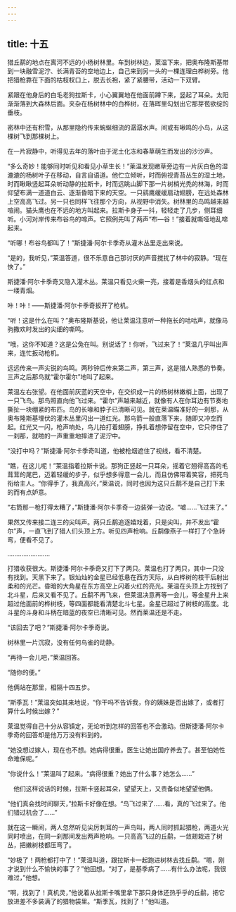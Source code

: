 ```yaml
---
---
---
```

title: 十五
---




猎丘鹬的地点在离河不远的小杨树林里。车到树林边，莱温下来，把奥布隆斯基带到一块融雪泥泞、长满青苔的空地边上，自己来到另一头的一棵连理白桦树旁。他把猎枪靠在下面的枯枝杈口上，脱去长袍，紧了紧腰带，活动一下双臂。

紧跟在他身后的白毛老狗拉斯卡，小心翼翼地在他面前蹲下来，竖起了耳朵。太阳渐渐落到大森林后面。夹杂在杨树林中的白桦树，在落晖里勾划出它那芽苞欲绽的垂枝。

密林中还有积雪，从那里隐约传来蜿蜒细流的潺潺水声。间或有啾鸣的小鸟，从这棵树飞到那棵树上。

在一片寂静中，听得见去年的落叶由于泥土化冻和春草萌生而发出的沙沙声。

“多么奇妙！能够同时听见和看见小草生长！”莱温发现嫩草旁边有一片灰白色的湿漉漉的杨树叶子在移动，自言自语道。他伫立倾听，时而俯视青苔丛生的湿土地，时而瞅瞅竖起耳朵听动静的拉斯卡，时而远眺山脚下那一片树梢光秃的林海，时而仰望布满一道道白云、逐渐昏暗下来的天空。一只鹞鹰缓缓扇动翅膀，在远处森林上空高高飞过。另一只也同样飞往那个方向，从视野中消失。树林里的鸟鸣越来越喧闹。猫头鹰也在不远的地方叫起来。拉斯卡身子一抖，轻轻走了几步，侧耳细听。小河对岸传来布谷鸟的啼声。它照例先叫了两声“布—谷！”接着就嘶哑地乱啼起来。

“听哪！布谷鸟都叫了！”斯捷潘·阿尔卡季奇从灌木丛里走出来说。

“是的，我听见，”莱温答道，很不乐意自己那讨厌的声音搅扰了林中的寂静。“现在快了。”

斯捷潘·阿尔卡季奇又隐入灌木丛。莱温只看见火柴一亮，接着是香烟头的红点和一缕青烟。

咔！咔！——斯捷潘·阿尔卡季奇扳开了枪机。

“听！这是什么在叫？”奥布隆斯基说，他让莱温注意听一种拖长的咕咕声，就像马驹撒欢时发出的尖细的嘶鸣。

“哦，这你不知道？这是公兔在叫。别说话了！你听，飞过来了！”莱温几乎叫出声来，连忙扳动枪机。

远远传来一声尖锐的鸟鸣。两秒钟后传来第二声，第三声，这是猎人熟悉的节奏。三声之后那鸟就“霍尔霍尔”地叫了起来。

莱温左右张望。在他面前灰蓝的天空中，在交织成一片的杨树林嫩梢上面，出现了一只飞鸟。那鸟照直向他飞过来。“霍尔”声越来越近，就像有人在你耳边有节奏地撕扯一块绷紧的布匹。鸟的长喙和脖子已清晰可见。就在莱温瞄准好的一刹那，从奥布隆斯基埋伏的灌木丛里闪出一道红光。那鸟箭一般直落下来，随即又冲空而起。红光又一闪，枪声响处，鸟儿拍打着翅膀，挣扎着想停留在空中，它只停住了一刹那，就啪的一声重重地摔进了泥泞中。

“没打中吗？”斯捷潘·阿尔卡季奇叫道，他被枪烟遮住了视线，看不清楚。

“瞧，在这儿呢！”莱温指着拉斯卡说。那狗正竖起一只耳朵，摇着它翘得高高的毛茸茸的尾巴，迈着轻缓的步子，似乎想多得意一会儿，而且仿佛带着笑容，把死鸟衔给主人。“你得手了，我真高兴，”莱温说，同时也因为这只丘鹬不是自己打下来的而有点妒意。

“右筒那一枪打得太糟了，”斯捷潘·阿尔卡季奇一边装弹一边说。“嘘……飞过来了。”

果然又传来接二连三的尖叫声。两只丘鹬追逐嬉戏着，只是尖叫，并不发出“霍尔”声，一直飞到了猎人们头顶上方。听见四声枪响。丘鹬像燕子一样打了个急转弯，便看不见了。

……………………

打猎收获很大。斯捷潘·阿尔卡季奇又打下了两只。莱温也打了两只，其中一只没有找到。天黑下来了。银灿灿的金星已经低悬在西方天际，从白桦树的枝干后射出柔和的光芒。昏暗的大角星在东方高空上闪着火红的亮光。莱温在头顶上方找到了北斗星，后来又看不见了。丘鹬不再飞来，但莱温决意再等一会儿，等金星升上来超过他面前的桦树枝，等四面都能看清楚北斗七星。金星已超过了树枝的高度。北斗星的斗身和斗柄在暗蓝的夜空已清晰可见。然而莱温还是不走。

“该回去了吧？”斯捷潘·阿尔卡季奇说。

树林里一片沉寂，没有任何鸟雀的动静。

“再待一会儿吧，”莱温回答。

“随你的便。”

他俩站在那里，相隔十四五步。

“斯季瓦！”莱温突如其来地说，“你干吗不告诉我，你的姨妹是否出嫁了，或者打算什么时候出嫁？”

莱温觉得自己十分从容镇定，无论听到怎样的回答也不会激动。但斯捷潘·阿尔卡季奇的回答却是他万万没有料到的。

“她没想过嫁人，现在也不想。她病得很重。医生让她出国疗养去了。甚至怕她性命难保呢。”

“你说什么！”莱温叫了起来。“病得很重？她出了什么事？她怎么……”

　他们这样说话的时候，拉斯卡竖起耳朵，望望天上，又责备似地望望他俩。

“他们真会找时间聊天，”拉斯卡好像在想。“鸟飞过来了……看，真的飞过来了。他们错过机会了……”

就在这一瞬间，两人忽然听见尖厉刺耳的一声鸟叫，两人同时抓起猎枪，两道火光同时喷出，在同一刹那间发出两声枪响。一只高高飞过的丘鹬，一敛翅栽进了树丛，把嫩树枝都压弯了。

“妙极了！两枪都打中了！”莱温叫道，跟拉斯卡一起跑进树林去找丘鹬。“嗯，刚才说到什么不愉快的事了？”他回想。“对了，是基季病了……有什么办法呢，我很难过，”他想。

“啊，找到了！真机灵，”他说着从拉斯卡嘴里拿下那只身体还热乎乎的丘鹬，把它放进差不多装满了的猎物袋里。“斯季瓦，找到了！”他叫道。